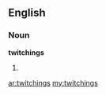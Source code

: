==English==

===Noun===
'''twitchings'''

# {{plural of|[[twitching]]}}

[[ar:twitchings]]
[[my:twitchings]]